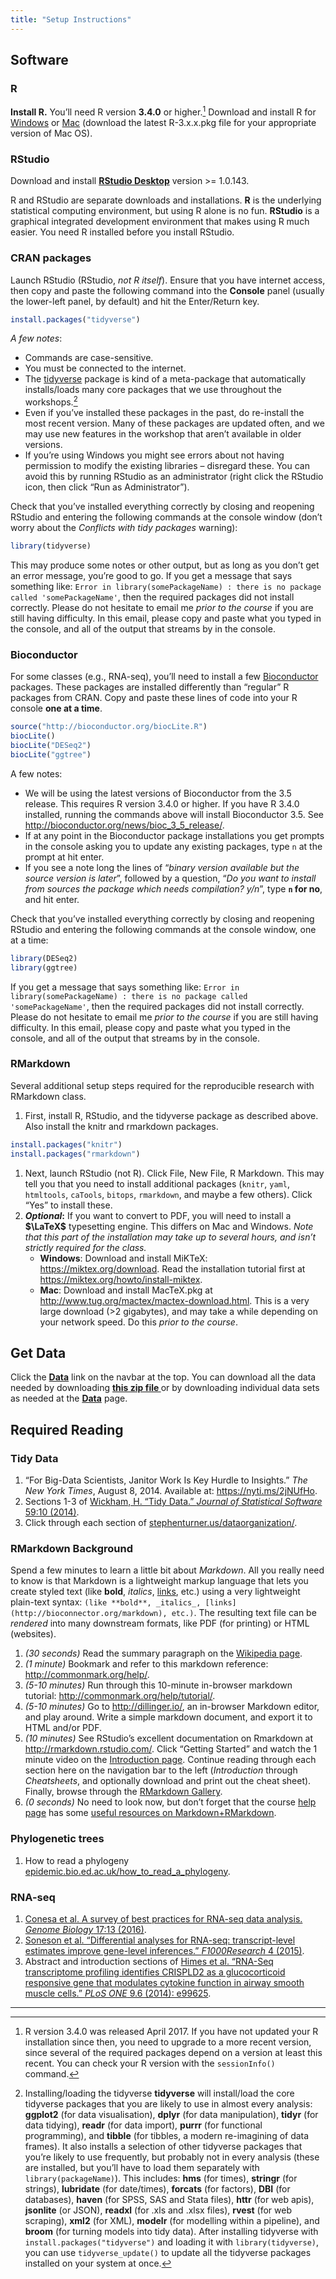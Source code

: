 ```yaml
---
title: "Setup Instructions"
---
```


## Software

### R

**Install R.** You'll need R version **3.4.0** or higher.[^rversion] Download and install R for [Windows](http://cran.r-project.org/bin/windows/base/) or [Mac](http://cran.r-project.org/bin/macosx/) (download the latest R-3.x.x.pkg file for your appropriate version of Mac OS).

### RStudio

Download and install **[RStudio Desktop](https://www.rstudio.com/products/rstudio/download/)** version >= 1.0.143.

R and RStudio are separate downloads and installations. **R** is the underlying statistical computing environment, but using R alone is no fun. **RStudio** is a graphical integrated development environment that makes using R much easier. You need R installed before you install RStudio.

### CRAN packages

Launch RStudio (RStudio, *not R itself*). Ensure that you have internet access, then copy and paste the following command into the **Console** panel (usually the lower-left panel, by default) and hit the Enter/Return key. 

```r
install.packages("tidyverse")
```


_A few notes_:

- Commands are case-sensitive. 
- You must be connected to the internet.
- The [tidyverse](http://tidyverse.org/) package is kind of a meta-package that automatically installs/loads many core packages that we use throughout the workshops.[^tidyverse]
- Even if you've installed these packages in the past, do re-install the most recent version. Many of these packages are updated often, and we may use new features in the workshop that aren't available in older versions.
- If you're using Windows you might see errors about not having permission to modify the existing libraries -- disregard these. You can avoid this by running RStudio as an administrator (right click the RStudio icon, then click "Run as Administrator").

[^rversion]: R version 3.4.0 was released April 2017. If you have not updated your R installation since then, you need to upgrade to a more recent version, since several of the required packages depend on a version at least this recent. You can check your R version with the `sessionInfo()` command.

[^tidyverse]: Installing/loading the tidyverse **tidyverse** will install/load the core tidyverse packages that you are likely to use in almost every analysis:
**ggplot2** (for data visualisation), **dplyr** (for data manipulation), **tidyr** (for data tidying), **readr** (for data import), **purrr** (for functional programming), and **tibble** (for tibbles, a modern re-imagining of data frames). It also installs a selection of other tidyverse packages that you're likely to use frequently, but probably not in every analysis (these are installed, but you'll have to load them separately with `library(packageName)`). This includes: **hms** (for times), **stringr** (for strings), **lubridate** (for date/times), **forcats** (for factors), **DBI** (for databases), **haven** (for SPSS, SAS and Stata files), **httr** (for web apis), **jsonlite** (or JSON), **readxl** (for .xls and .xlsx files), **rvest** (for web scraping), **xml2** (for XML), **modelr** (for modelling within a pipeline), and **broom** (for turning models into tidy data). After installing tidyverse with `install.packages("tidyverse")` and loading it with `library(tidyverse)`, you can use `tidyverse_update()` to update all the tidyverse packages installed on your system at once.

Check that you've installed everything correctly by closing and reopening RStudio and entering the following commands at the console window (don't worry about the _Conflicts with tidy packages_ warning):

```r
library(tidyverse)
```

This may produce some notes or other output, but as long as you don't get an error message, you're good to go. If you get a message that says something like: `Error in library(somePackageName) : there is no package called 'somePackageName'`, then the required packages did not install correctly. Please do not hesitate to email me _prior to the course_ if you are still having difficulty. In this email, please copy and paste what you typed in the console, and all of the output that streams by in the console.

### Bioconductor

For some classes (e.g., RNA-seq), you'll need to install a few [Bioconductor](http://bioconductor.org/) packages. These packages are installed differently than "regular" R packages from CRAN. Copy and paste these lines of code into your R console **one at a time**. 

```r
source("http://bioconductor.org/biocLite.R")
biocLite()
biocLite("DESeq2")
biocLite("ggtree")
```

A few notes:

- We will be using the latest versions of Bioconductor from the 3.5 release. This requires R version 3.4.0 or higher. If you have R 3.4.0 installed, running the commands above will install Bioconductor 3.5. See <http://bioconductor.org/news/bioc_3_5_release/>.
- If at any point in the Bioconductor package installations you get prompts in the console asking you to update any existing packages, type `n` at the prompt at hit enter.
- If you see a note long the lines of "_binary version available but the source version is later_", followed by a question, "_Do you want to install from sources the package which needs compilation? y/n_", type **`n` for no**, and hit enter.

Check that you've installed everything correctly by closing and reopening RStudio and entering the following commands at the console window, one at a time:

```r
library(DESeq2)
library(ggtree)
```

If you get a message that says something like: `Error in library(somePackageName) : there is no package called 'somePackageName'`, then the required packages did not install correctly. Please do not hesitate to email me _prior to the course_ if you are still having difficulty. In this email, please copy and paste what you typed in the console, and all of the output that streams by in the console.


### RMarkdown

Several additional setup steps required for the reproducible research with RMarkdown class.

1. First, install R, RStudio, and the tidyverse package as described above. Also install the knitr and rmarkdown packages.
```r
install.packages("knitr")
install.packages("rmarkdown")
```
1. Next, launch RStudio (not R). Click File, New File, R Markdown. This may tell you that you need to install additional packages (`knitr`, `yaml`, `htmltools`, `caTools`, `bitops`, `rmarkdown`, and maybe a few others). Click "Yes" to install these.
1. **_Optional_:** If you want to convert to PDF, you will need to install a **$\LaTeX$** typesetting engine. This differs on Mac and Windows. _Note that this part of the installation may take up to several hours, and isn't strictly required for the class._
    - **Windows**: Download and install MiKTeX: <https://miktex.org/download>. Read the installation tutorial first at <https://miktex.org/howto/install-miktex>.
    - **Mac**: Download and install MacTeX.pkg at <http://www.tug.org/mactex/mactex-download.html>. This is a very large download (>2 gigabytes), and may take a while depending on your network speed. Do this _prior to the course_.


## Get Data

Click the **[<i class="fa fa-download"></i> Data](data.html)** link on the navbar at the top. You can download all the data needed by downloading **[this zip file <i class="fa fa-file-archive-o" aria-hidden="true"></i>](data.zip)** or by downloading individual data sets as needed at the **[<i class="fa fa-download"></i> Data](data.html)** page.


## Required Reading

### Tidy Data

1. "For Big-Data Scientists, Janitor Work Is Key Hurdle to Insights." _The New York Times_, August 8, 2014. Available at: <https://nyti.ms/2jNUfHo>.
1. Sections 1-3 of [Wickham, H. "Tidy Data." _Journal of Statistical Software_ 59:10 (2014)](http://www.jstatsoft.org/article/view/v059i10/v59i10.pdf).
1. Click through each section of [stephenturner.us/dataorganization/](http://stephenturner.us/dataorganization/).

### RMarkdown Background

Spend a few minutes to learn a little bit about _Markdown_. All you really need to know is that Markdown is a lightweight markup language that lets you create styled text (like **bold**, _italics_, [links](http://bioconnector.org/markdown), etc.) using a very lightweight plain-text syntax: `(like **bold**, _italics_, [links](http://bioconnector.org/markdown), etc.)`. The resulting text file can be _rendered_ into many downstream formats, like PDF (for printing) or HTML (websites).

1. _(30 seconds)_ Read the summary paragraph on the [Wikipedia page](https://en.wikipedia.org/wiki/Markdown). 
1. _(1 minute)_ Bookmark and refer to this markdown reference: <http://commonmark.org/help/>.
1. _(5-10 minutes)_ Run through this 10-minute in-browser markdown tutorial: <http://commonmark.org/help/tutorial/>.
1. _(5-10 minutes)_ Go to <http://dillinger.io/>, an in-browser Markdown editor, and play around. Write a simple markdown document, and export it to HTML and/or PDF.
1. _(10 minutes)_ See RStudio's excellent documentation on Rmarkdown at <http://rmarkdown.rstudio.com/>. Click "Getting Started" and watch the 1 minute video on the [Introduction page](http://rmarkdown.rstudio.com/lesson-1.html). Continue reading through each section here on the navigation bar to the left (_Introduction_ through _Cheatsheets_, and optionally download and print out the cheat sheet). Finally, browse through the [RMarkdown Gallery](http://rmarkdown.rstudio.com/gallery.html). 
1. _(0 seconds)_ No need to look now, but don't forget that the course [help page](help.html) has some [useful resources on Markdown+RMarkdown](help.html#markdown-rmarkdown-resources).


### Phylogenetic trees

1. How to read a phylogeny [epidemic.bio.ed.ac.uk/how_to_read_a_phylogeny](http://epidemic.bio.ed.ac.uk/how_to_read_a_phylogeny).

### RNA-seq

1. [Conesa et al. A survey of best practices for RNA-seq data analysis. _Genome Biology_ 17:13 (2016)](http://genomebiology.biomedcentral.com/articles/10.1186/s13059-016-0881-8).
1. [Soneson et al. "Differential analyses for RNA-seq: transcript-level estimates improve gene-level inferences." _F1000Research_ 4 (2015)](https://f1000research.com/articles/4-1521/v2).
1. Abstract and introduction sections of [Himes et al. "RNA-Seq transcriptome profiling identifies CRISPLD2 as a glucocorticoid responsive gene that modulates cytokine function in airway smooth muscle cells." _PLoS ONE_ 9.6 (2014): e99625](http://journals.plos.org/plosone/article?id=10.1371/journal.pone.0099625).


----
